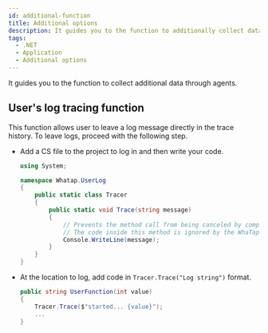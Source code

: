 ```yaml
---
id: additional-function
title: Additional options
description: It guides you to the function to additionally collect data through agents.
tags:
  - .NET
  - Application
  - Additional options
---
```


It guides you to the function to collect additional data through agents.

## User's log tracing function

This function allows user to leave a log message directly in the trace history. To leave logs, proceed with the following step.

-   Add a CS file to the project to log in and then write your code.

    ```csharp
    using System;

    namespace Whatap.UserLog
    {
        public static class Tracer
        {
            public static void Trace(string message)
            {
                // Prevents the method call from being canceled by compiler optimization.
                // The code inside this method is ignored by the WhaTap agent and is not executed.
                Console.WriteLine(message);
            }
        }
    }
    ```

-   At the location to log, add code in `Tracer.Trace("Log string")` format.

    ```csharp
    public string UserFunction(int value)
    {
        Tracer.Trace($"started... {value}");
        ...
    }
    ```
